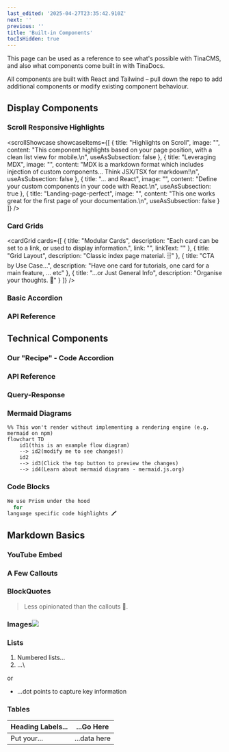 ```yaml
---
last_edited: '2025-04-27T23:35:42.910Z'
next: ''
previous: ''
title: 'Built-in Components'
tocIsHidden: true
---
```

This page can be used as a reference to see what's possible with TinaCMS, and also what components come built in with TinaDocs.

All components are built with React and Tailwind – pull down the repo to add additional components or modify existing component behaviour.

## Display Components

### Scroll Responsive Highlights

<scrollShowcase
  showcaseItems={[
    {
      title: "Highlights on Scroll",
      image: "",
      content:
        "This component highlights based on your page position, with a clean list view for mobile.\n",
      useAsSubsection: false
    },
    {
      title: "Leveraging MDX",
      image: "",
      content:
        "MDX is a markdown format which includes injection of custom components... Think JSX/TSX for markdown!\n",
      useAsSubsection: false
    },
    {
      title: "... and React",
      image: "",
      content: "Define your custom components in your code with React.\n",
      useAsSubsection: true
    },
    {
      title: "Landing-page-perfect",
      image: "",
      content: "This one works great for the first page of your documentation.\n",
      useAsSubsection: false
    }
  ]}
/>

### Card Grids

<cardGrid
  cards={[
    {
      title: "Modular Cards",
      description:
        "Each card can be set to a link, or used to display information.",
      link: "",
      linkText: ""
    },
    { title: "Grid Layout", description: "Classic index page material. 🗄️" },
    {
      title: "CTA by Use Case...",
      description:
        "Have one card for tutorials, one card for a main feature, ... etc"
    },
    {
      title: "...or Just General Info",
      description: "Organise your thoughts. 🧠"
    }
  ]}
/>

### Basic Accordion

<accordion />

### API Reference

## Technical Components

### Our "Recipe" - Code Accordion

<recipe />

### API Reference

<apiReference />

### Query-Response

<queryResponseTabs />

### Mermaid Diagrams

```mermaid
%% This won't render without implementing a rendering engine (e.g. mermaid on npm)
flowchart TD
    id1(this is an example flow diagram) 
    --> id2(modify me to see changes!)
    id2 
    --> id3(Click the top button to preview the changes)
    --> id4(Learn about mermaid diagrams - mermaid.js.org)
```

### Code Blocks

```javascript
We use Prism under the hood
  for 
language specific code highlights 🖍️
```

## Markdown Basics

### YouTube Embed

<youtube />

### A Few Callouts

<WarningCallout />

### BlockQuotes

> Less opinionated than the callouts 🏴.

### Images![](/img/rico-replacement.jpg)

### Lists

1. Numbered lists...
2. ...\\

or

* ...dot points to capture key information

### Tables

| Heading Labels... | ...Go Here   |
| ----------------- | ------------ |
| Put your...       | ...data here |
